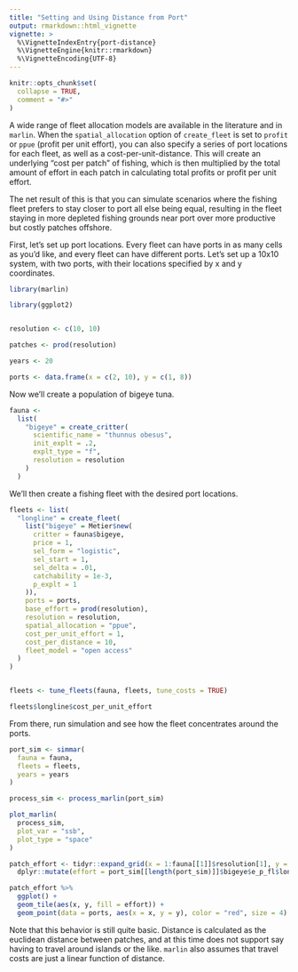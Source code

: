 ```yaml
---
title: "Setting and Using Distance from Port"
output: rmarkdown::html_vignette
vignette: >
  %\VignetteIndexEntry{port-distance}
  %\VignetteEngine{knitr::rmarkdown}
  %\VignetteEncoding{UTF-8}
---
```


```r
knitr::opts_chunk$set(
  collapse = TRUE,
  comment = "#>"
)
```

A wide range of fleet allocation models are available in the literature and in `marlin`. When the `spatial_allocation` option of `create_fleet` is set to `profit` or `ppue` (profit per unit effort), you can also specify a series of port locations for each fleet, as well as a cost-per-unit-distance. This will create an underlying "cost per patch" of fishing, which is then multiplied by the total amount of effort in each patch in calculating total profits or profit per unit effort.  

The net result of this is that you can simulate scenarios where the fishing fleet prefers to stay closer to port all else being equal, resulting in the fleet staying in more depleted fishing grounds near port over more productive but costly patches offshore. 

First, let's set up port locations. Every fleet can have ports in as many cells as you'd like, and every fleet can have different ports. Let's set up a 10x10 system, with two ports, with their locations specified by x and y coordinates.

```r
library(marlin)

library(ggplot2)


resolution <- c(10, 10)

patches <- prod(resolution)

years <- 20

ports <- data.frame(x = c(2, 10), y = c(1, 8))
```

Now we'll create a population of bigeye tuna. 

```r
fauna <-
  list(
    "bigeye" = create_critter(
      scientific_name = "thunnus obesus",
      init_explt = .2,
      explt_type = "f",
      resolution = resolution
    )
  )
```


We'll then create a fishing fleet with the desired port locations. 

```r
fleets <- list(
  "longline" = create_fleet(
    list("bigeye" = Metier$new(
      critter = fauna$bigeye,
      price = 1,
      sel_form = "logistic",
      sel_start = 1,
      sel_delta = .01,
      catchability = 1e-3,
      p_explt = 1
    )),
    ports = ports,
    base_effort = prod(resolution),
    resolution = resolution,
    spatial_allocation = "ppue",
    cost_per_unit_effort = 1,
    cost_per_distance = 10,
    fleet_model = "open access"
  )
)


fleets <- tune_fleets(fauna, fleets, tune_costs = TRUE)

fleets$longline$cost_per_unit_effort
```

From there, run simulation and see how the fleet concentrates around the ports. 

```r
port_sim <- simmar(
  fauna = fauna,
  fleets = fleets,
  years = years
)

process_sim <- process_marlin(port_sim)

plot_marlin(
  process_sim,
  plot_var = "ssb",
  plot_type = "space"
)

patch_effort <- tidyr::expand_grid(x = 1:fauna[[1]]$resolution[1], y = 1:fauna[[1]]$resolution[2]) %>%
  dplyr::mutate(effort = port_sim[[length(port_sim)]]$bigeye$e_p_fl$longline)

patch_effort %>%
  ggplot() +
  geom_tile(aes(x, y, fill = effort)) +
  geom_point(data = ports, aes(x = x, y = y), color = "red", size = 4)
```

Note that this behavior is still quite basic. Distance is calculated as the euclidean distance between patches, and at this time does not support say having to travel around islands or the like. `marlin` also assumes that travel costs are just a linear function of distance. 
